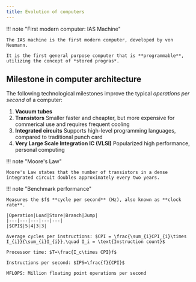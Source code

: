 ```yaml
---
title: Evolution of computers
---
```


!!! note "First modern computer: IAS Machine"

    The IAS machine is the first modern computer, developed by von Neumann.

    It is the first general purpose computer that is **programmable**, utilizing the concept of *stored progras*.

## Milestone in computer architecture

The following technological milestones improve the typical _operations per second_ of a computer:

1. **Vacuum tubes**
2. **Transistors**
   Smaller faster and cheapter, but more expensive for commerical use and requires frequent cooling
3. **Integrated circuits**
   Supports high-level programming languages, compared to traditional punch card
4. **Very Large Scale Integration IC (VLSI)**
   Popularized high performance, personal computing

!!! note "Moore's Law"

    Moore's Law states that the number of transistors in a dense integrated circuit doubles approximately every two years.

!!! note "Benchmark performance"

    Measures the $f$ **cycle per second** (Hz), also known as **clock rate**.

    |Operation|Load|Store|Branch|Jump|
    |---|---|---|---|---|
    |$CPI$|5|4|3|3|

    Average cycles per instructions: $CPI = \frac{\sum_{i}CPI_{i}\times I_{i}}{\sum_{i}I_{i}},\quad I_i = \text{Instruction count}$

    Processor time: $T=\frac{I_c\times CPI}f$

    Instructions per second: $IPS=\frac{f}{CPI}$

    MFLOPS: Million floating point operations per second
